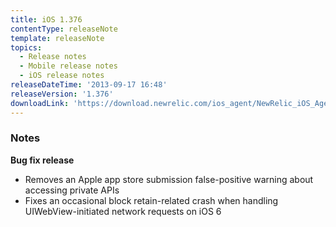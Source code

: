 ```yaml
---
title: iOS 1.376
contentType: releaseNote
template: releaseNote
topics:
  - Release notes
  - Mobile release notes
  - iOS release notes
releaseDateTime: '2013-09-17 16:48'
releaseVersion: '1.376'
downloadLink: 'https://download.newrelic.com/ios_agent/NewRelic_iOS_Agent_1.376.zip'
---
```


### Notes

**Bug fix release**

* Removes an Apple app store submission false-positive warning about accessing private APIs
* Fixes an occasional block retain-related crash when handling UIWebView-initiated network requests on iOS 6
